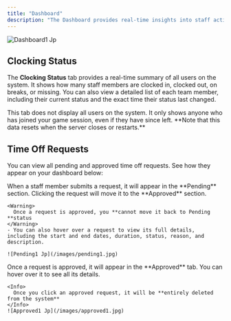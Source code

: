 ```yaml
---
title: "Dashboard"
description: "The Dashboard provides real-time insights into staff activity, showing each team member’s current status and their last clock-in time. It also allows you to view and manage time off requests, displaying both pending and approved requests in one place."
---
```


![Dashboard1 Jp](/images/dashboard1.jpg)

## Clocking Status

The **Clocking Status** tab provides a real-time summary of all users on the system. It shows how many staff members are clocked in, clocked out, on breaks, or missing. You can also view a detailed list of each team member, including their current status and the exact time their status last changed.

<Info>
  This tab does not display all users on the system. It only shows anyone who has joined your game session, even if they have since left. **Note that this data resets when the server closes or restarts.**
</Info>

## Time Off Requests

You can view all pending and approved time off requests. See how they appear on your dashboard below:

<AccordionGroup>
  <Accordion title="Pending Requests" defaultOpen icon="clock">
    When a staff member submits a request, it will appear in the **Pending** section. Clicking the request will move it to the **Approved** section.

    <Warning>
      Once a request is approved, you **cannot move it back to Pending **status
    </Warning>
    - You can also hover over a request to view its full details, including the start and end dates, duration, status, reason, and description.

    ![Pending1 Jp](/images/pending1.jpg)
  </Accordion>
  <Accordion title="Approved Requests" defaultOpen icon="badge-check">
    Once a request is approved, it will appear in the **Approved** tab. You can hover over it to see all its details.

    <Info>
      Once you click an approved request, it will be **entirely deleted from the system**
    </Info>
    ![Approved1 Jp](/images/approved1.jpg)
  </Accordion>
</AccordionGroup>